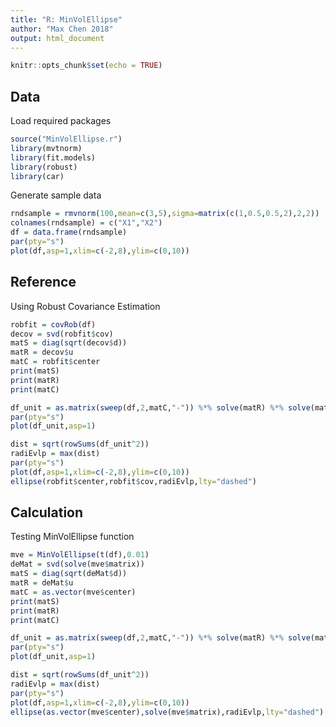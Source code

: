 ```yaml
---
title: "R: MinVolEllipse"
author: "Max Chen 2018"
output: html_document
---
```


```r
knitr::opts_chunk$set(echo = TRUE)
```

## Data

Load required packages

```r
source("MinVolEllipse.r")
library(mvtnorm)
library(fit.models)
library(robust)
library(car)
```

Generate sample data

```r
rndsample = rmvnorm(100,mean=c(3,5),sigma=matrix(c(1,0.5,0.5,2),2,2))
colnames(rndsample) = c("X1","X2")
df = data.frame(rndsample)
par(pty="s")
plot(df,asp=1,xlim=c(-2,8),ylim=c(0,10))
```

## Reference

Using Robust Covariance Estimation

```r
robfit = covRob(df)
decov = svd(robfit$cov)
matS = diag(sqrt(decov$d))
matR = decov$u
matC = robfit$center
print(matS)
print(matR)
print(matC)

df_unit = as.matrix(sweep(df,2,matC,"-")) %*% solve(matR) %*% solve(matS)
par(pty="s")
plot(df_unit,asp=1)

dist = sqrt(rowSums(df_unit^2))
radiEvlp = max(dist)
par(pty="s")
plot(df,asp=1,xlim=c(-2,8),ylim=c(0,10))
ellipse(robfit$center,robfit$cov,radiEvlp,lty="dashed")
```

## Calculation

Testing MinVolEllipse function

```r
mve = MinVolEllipse(t(df),0.01)
deMat = svd(solve(mve$matrix))
matS = diag(sqrt(deMat$d))
matR = deMat$u
matC = as.vector(mve$center)
print(matS)
print(matR)
print(matC)

df_unit = as.matrix(sweep(df,2,matC,"-")) %*% solve(matR) %*% solve(matS)
par(pty="s")
plot(df_unit,asp=1)

dist = sqrt(rowSums(df_unit^2))
radiEvlp = max(dist)
par(pty="s")
plot(df,asp=1,xlim=c(-2,8),ylim=c(0,10))
ellipse(as.vector(mve$center),solve(mve$matrix),radiEvlp,lty="dashed")
```
